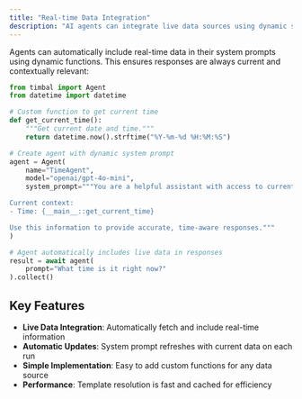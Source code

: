 ```yaml
---
title: "Real-time Data Integration"
description: "AI agents can integrate live data sources using dynamic system prompts for up-to-date responses"
---
```


Agents can automatically include real-time data in their system prompts using dynamic functions. This ensures responses are always current and contextually relevant:

```python
from timbal import Agent
from datetime import datetime

# Custom function to get current time
def get_current_time():
    """Get current date and time."""
    return datetime.now().strftime("%Y-%m-%d %H:%M:%S")

# Create agent with dynamic system prompt
agent = Agent(
    name="TimeAgent",
    model="openai/gpt-4o-mini",
    system_prompt="""You are a helpful assistant with access to current time information.

Current context:
- Time: {__main__::get_current_time}

Use this information to provide accurate, time-aware responses."""
)

# Agent automatically includes live data in responses
result = await agent(
    prompt="What time is it right now?"
).collect()
```

## Key Features

- **Live Data Integration**: Automatically fetch and include real-time information
- **Automatic Updates**: System prompt refreshes with current data on each run
- **Simple Implementation**: Easy to add custom functions for any data source
- **Performance**: Template resolution is fast and cached for efficiency
